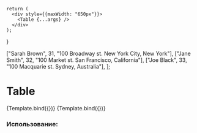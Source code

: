 
<Meta
    title="Table"
    component={Table}
/>

    return (
      <div style={{maxWidth: "650px"}}>
        <Table {...args} />
      </div>
    );
}

  ["Sarah Brown", 31, "100 Broadway st. New York City, New York"],
  ["Jane Smith", 32, "100 Market st. San Francisco, California"],
  ["Joe Black", 33, "100 Macquarie st. Sydney, Australia"],
];

# Table


<Canvas isColumn>
  <Story name="Base" args={{columns: COLUMNS, data: DATA}}>
    {Template.bind({})}
  </Story>
  <Story name="With Horizontal Scroll" args={{columns: COLUMNS, data: DATA, horizontalScrollWidth: "750px"}}>
    {Template.bind({})}
  </Story>
</Canvas>

<ArgsTable of={Table} />

### Использование:

